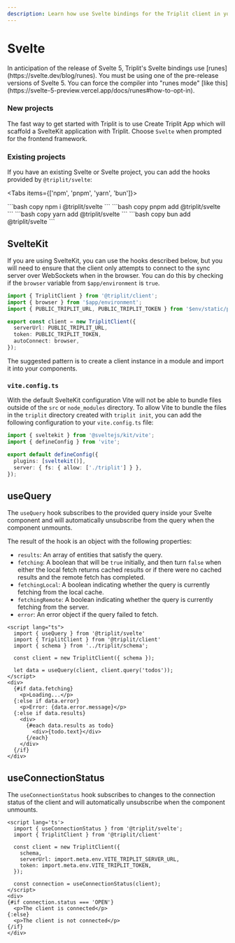 ```yaml
---
description: Learn how use Svelte bindings for the Triplit client in your app.
---
```



# Svelte

<Callout emoji="👉">
  In anticipation of the release of Svelte 5, Triplit's Svelte bindings use
  [runes](https://svelte.dev/blog/runes). You must be using one of the
  pre-release versions of Svelte 5. You can force the compiler into "runes mode"
  [like this](https://svelte-5-preview.vercel.app/docs/runes#how-to-opt-in).
</Callout>

### New projects

The fast way to get started with Triplit is to use Create Triplit App which will scaffold a SvelteKit application with Triplit. Choose `Svelte` when prompted for the frontend framework.

<CreateTriplitAppTabs />

### Existing projects

If you have an existing Svelte or Svelte project, you can add the hooks provided by `@triplit/svelte`:

<Tabs items={['npm', 'pnpm', 'yarn', 'bun']}>

  <Tab>
    ```bash copy
    npm i @triplit/svelte
    ```
  </Tab>
    <Tab>
    ```bash copy
    pnpm add @triplit/svelte
    ```
  </Tab>
  <Tab>
    ```bash copy
    yarn add @triplit/svelte
    ```
  </Tab>
    <Tab>
    ```bash copy
    bun add @triplit/svelte
    ```
  </Tab>
</Tabs>

## SvelteKit

If you are using SvelteKit, you can use the hooks described below, but you will need to ensure that the client only attempts to connect to the sync server over WebSockets when in the browser. You can do this by checking if the `browser` variable from `$app/environment` is `true`.

```ts filename="src/lib/client.ts"
import { TriplitClient } from '@triplit/client';
import { browser } from '$app/environment';
import { PUBLIC_TRIPLIT_URL, PUBLIC_TRIPLIT_TOKEN } from '$env/static/public';

export const client = new TriplitClient({
  serverUrl: PUBLIC_TRIPLIT_URL,
  token: PUBLIC_TRIPLIT_TOKEN,
  autoConnect: browser,
});
```

The suggested pattern is to create a client instance in a module and import it into your components.

### `vite.config.ts`

With the default SvelteKit configuration Vite will not be able to bundle files outside of the `src` or `node_modules` directory. To allow Vite to bundle the files in the `triplit` directory created with `triplit init`, you can add the following configuration to your `vite.config.ts` file:

```ts filename="vite.config.ts" {6} copy
import { sveltekit } from '@sveltejs/kit/vite';
import { defineConfig } from 'vite';

export default defineConfig({
  plugins: [sveltekit()],
  server: { fs: { allow: ['./triplit'] } },
});
```

## useQuery

The `useQuery` hook subscribes to the provided query inside your Svelte component and will automatically unsubscribe from the query when the component unmounts.

The result of the hook is an object with the following properties:

- `results`: An array of entities that satisfy the query.
- `fetching`: A boolean that will be `true` initially, and then turn `false` when either the local fetch returns cached results or if there were no cached results and the remote fetch has completed.
- `fetchingLocal`: A boolean indicating whether the query is currently fetching from the local cache.
- `fetchingRemote`: A boolean indicating whether the query is currently fetching from the server.
- `error`: An error object if the query failed to fetch.

```svelte filename="App.svelte"
<script lang="ts">
  import { useQuery } from '@triplit/svelte'
  import { TriplitClient } from '@triplit/client'
  import { schema } from '../triplit/schema';

  const client = new TriplitClient({ schema });

  let data = useQuery(client, client.query('todos'));
</script>
<div>
  {#if data.fetching}
    <p>Loading...</p>
  {:else if data.error}
    <p>Error: {data.error.message}</p>
  {:else if data.results}
    <div>
      {#each data.results as todo}
        <div>{todo.text}</div>
      {/each}
    </div>
  {/if}
</div>
```

## useConnectionStatus

The `useConnectionStatus` hook subscribes to changes to the connection status of the client and will automatically unsubscribe when the component unmounts.

```svelte copy filename="App.svelte"
<script lang='ts'>
  import { useConnectionStatus } from '@triplit/svelte';
  import { TriplitClient } from '@triplit/client'

  const client = new TriplitClient({
    schema,
    serverUrl: import.meta.env.VITE_TRIPLIT_SERVER_URL,
    token: import.meta.env.VITE_TRIPLIT_TOKEN,
  });

  const connection = useConnectionStatus(client);
</script>
<div>
{#if connection.status === 'OPEN'}
  <p>The client is connected</p>
{:else}
  <p>The client is not connected</p>
{/if}
</div>
```
